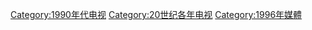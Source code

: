 [[Category:1990年代电视|Category:1990年代电视]]
[[Category:20世纪各年电视|Category:20世纪各年电视]]
[[Category:1996年媒體|Category:1996年媒體]]
